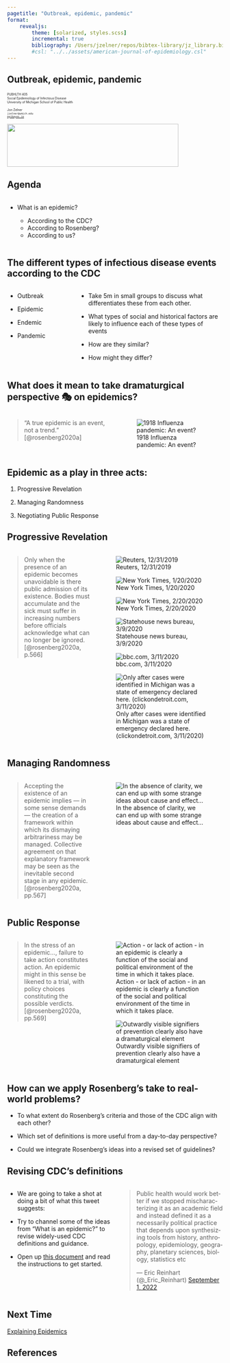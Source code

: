 ```yaml
---
pagetitle: "Outbreak, epidemic, pandemic"
format: 
    revealjs:
        theme: [solarized, styles.scss]
        incremental: true
        bibliography: /Users/jzelner/repos/bibtex-library/jz_library.bib
        #csl: "../../assets/american-journal-of-epidemiology.csl"
---
```


## Outbreak, epidemic, pandemic
<div class="paddeddiv">
  <p style="font-size:0.5em; text-align: left;">
      PUBHLTH 405  
      Social Epidemiology of Infectious Disease  
      University of Michigan School of Public Health
      <br><br>
      Jon Zelner  
      `jzelner@umich.edu`  
      [`epibayes.io`](https://epibayes.io) 
    </p>
</div>

![](../images/epid_logo.png){.absolute bottom=0 right=50 width="400" height="100"}


## Agenda

:::{.columns}
:::{.column width=50%}
- What is an epidemic?

  - According to the CDC?
  - According to Rosenberg?
  - According to <span class="alert">us</span>?

:::
:::{.column width=50%}

:::
:::
 
## The different types of <span class="alert">infectious disease events</span> according to the CDC

:::{.columns}

:::{.column width=30%}

:::{.nonincremental}
- Outbreak

- Epidemic

- Endemic

- Pandemic
:::

:::
:::{.column width=70%}
- Take 5m in small groups to discuss what differentiates these from each other. 

- What types of social and historical factors  are likely to influence each of these types of events

- How are they similar? 

- How might they differ?
:::

:::



## What does it mean to take <span class="alert">dramaturgical</span> perspective 🎭 on epidemics? 

:::{.fragment}
:::{.columns}
:::{.column width=50%}
> "A true epidemic is <span class="alert">an event</span>, not a trend." [@rosenberg2020a]
:::
:::{.column width=50%}
![1918 Influenza pandemic: An event?](../images/20220907105450.png) 
:::
:::
:::


## Epidemic as a play in three acts:

1. Progressive <span class="alert">Revelation</span>

2. Managing <span class="alert">Randomness</span>

3. Negotiating Public <span class="alert">Response</span>

## Progressive Revelation

:::{.columns}
:::{.column width=40%}
> Only when the presence of an epidemic becomes unavoidable is there public admission of its existence. <span class="alert">Bodies must accumulate and the sick must suffer in increasing numbers</span> before officials acknowledge what can no longer be ignored. [@rosenberg2020a, p.566]
:::
:::{.column width=60%}

:::{.r-stack}

:::{.fragment .fade-out fragment-index=1}
![Reuters, 12/31/2019](../images/20220907125434.png)  
:::

:::{.fragment .fade-in-then-out fragment-index=1}
![New York Times, 1/20/2020](../images/20220907125243.png)  
:::

:::{.fragment .fade-in-then-out fragment-index=2}
![New York Times, 2/20/2020](../images/20220907110534.png)  
:::

:::{.fragment .fade-in-then-out fragment-index=3}
![Statehouse news bureau, 3/9/2020](../images/20220907124659.png)  
:::

:::{.fragment .fade-in-then-out fragment-index=4}
![bbc.com, 3/11/2020](../images/20220907115712.png)  
:::

:::{.fragment .fade-in fragment-index=5}
![Only after cases were identified in Michigan was a <span class="alert">state of emergency</span> declared here. (clickondetroit.com, 3/11/2020)](../images/20220907115325.png)  
:::


:::
:::


:::


## Managing Randomness

:::{.columns}
:::{.column width=40%}
> Accepting the existence of an epidemic implies — in some sense demands — the creation of a framework within which its dismaying arbitrariness may be managed. <span class="alert">Collective agreement on that explanatory framework</span> may be seen as the inevitable second stage in any epidemic. [@rosenberg2020a, pp.567]
:::
:::{.column width=60%}
   ![In the absence of clarity, we can end up with some strange ideas about cause and effect...](../images/20220907111024.png)  
:::
:::


## Public Response

:::{.columns}
:::{.column width=40%}
>  In the stress of an epidemic..., <span class="alert">failure to take action constitutes action</span>.  An epidemic might in this sense be likened to a trial, with policy choices constituting the possible verdicts. [@rosenberg2020a, pp.569]

:::
:::{.column width=60%}

:::{.r-stack}
:::{.fragment .fade-out fragment-index=1}
   ![Action - or lack of action - in an epidemic is clearly a function of the social and political environment of the time in which it takes place.](../images/20220907111453.png)
:::

:::{.fragment .fade-in fragment-index=1} 
   ![Outwardly visible signifiers of prevention clearly also have a <span class="alert">dramaturgical</span> element](../images/20220907114014.png)
:::
:::
:::

:::

## How can we <span class="alert">apply</span> Rosenberg's take to real-world problems?

- To what extent do Rosenberg's criteria and those of the CDC align with each other?

- Which set of definitions is more useful from a day-to-day perspective? 

- Could we integrate Rosenberg's ideas into a revised set of guidelines?

## <span class="alert">Revising</span> CDC's definitions  

:::{.columns}
:::{.column width=50%}
- We are going to take a shot at doing a bit of what this <span class="alert">tweet suggests</span>:

- Try to channel some of the ideas from "What is an epidemic?" to <span class="alert">revise</span> widely-used CDC definitions and guidance.

- Open up [this document](https://docs.google.com/document/d/1KDZubj5-MlLY6K6vLBlRHn1DkMkGg8C8DzerdEIG21Q/edit?usp=sharing) and read the instructions to get started.
:::
:::{.column width=50%}
   <blockquote class="twitter-tweet"><p lang="en" dir="ltr">Public health would work better if we stopped mischaracterizing it as an academic field and instead defined it as a necessarily political practice that depends upon synthesizing tools from history, anthropology, epidemiology, geography, planetary sciences, biology, statistics etc</p>&mdash; Eric Reinhart (@_Eric_Reinhart) <a href="https://twitter.com/_Eric_Reinhart/status/1565309851672186883?ref_src=twsrc%5Etfw">September 1, 2022</a></blockquote> <script async src="https://platform.twitter.com/widgets.js" charset="utf-8"></script>


:::
:::


## Next Time

[Explaining Epidemics](https://zelnotes.io/teaching/PUBHLTH405/modules/Laying+the+Foundation/4.+Explaining+Epidemics)

## References
